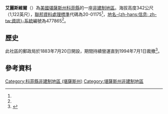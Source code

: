 {{noteTA
|1=zh-hans:县;zh-hk:縣;zh-tw:郡;
}}
{{Infobox settlement
|official_name = 艾麗斯維爾
|native_name = Aliceville
|settlement_type = [[非建制地區|非建制地區]] 
|nickname = 
|motto =
|pushpin_map=USA Kansas
|coordinates_region = US-KS
|subdivision_type = [[世界政區索引|國家]]
|subdivision_name = [[美国|美国]]
|subdivision_type1 = [[美國行政區劃|州]]
|subdivision_name1 = [[堪薩斯州|堪薩斯州]]
|subdivision_type2 = [[堪薩斯州行政區劃|縣]]
|subdivision_name2 = [[科菲縣_(堪薩斯州)|科菲縣]]
|unit_pref  =  
|population_as_of = 
|population_footnotes = 
|population_total = 
|population_density_km2 = 
|timezone = [[北美中部时区|CST]]
|utc_offset = -6
|timezone_DST = CDT
|utc_offset_DST = -5
|elevation_footnotes = 
|elevation_m = 342
|elevation_ft = 1122
|latd = 38|latm = 09|lats = 16|latNS = N
|longd = 95|longm = 33|longs = 07|longEW = W
|coordinates_display=%
|area_code = [[電話區號620|620]]
|blank_name = [[聯邦資料處理標準|FIPS編碼]]
|blank_info = 20-01175<ref name="gnis"/>
|blank1_name = [[地名信息系统|GNIS編號]]
|blank1_info = 477865<ref name=gnis>{{GNIS|477865|name=Aliceville, Kansas}}</ref>
|website = 
}}

'''艾麗斯維爾'''（{{lang|en|'''Aliceville'''}}）為[[美國|美國]][[堪薩斯州|堪薩斯州]][[科菲縣_(堪薩斯州)|科菲縣]]的一座[[非建制地區|非建制地區]]。海拔高度342公尺（1,122英尺），[[聯邦資料處理標準|聯邦資料處理標準]]代碼為20-01175<ref name="gnis"/>，[[地名信息系统|地名-{zh-hans:信息; zh-tw:資訊}-系統]]編號為477865<ref name=gnis/>。

==歷史==
此社區的郵政局於1883年7月20日開設，期間持續營運直到1994年7月1日裁撤<ref>{{cite web| title=Kansas Post Offices, 1828-1961 {{ndash}} County: Coffey| url=http://www.kshs.org/geog/geog_postoffices/search/county:CF| publisher=Kansas Historical Society| accessdate=2 August 2014| archive-url=https://web.archive.org/web/20131009123958/http://www.kshs.org/geog/geog_postoffices/search/county:CF| archive-date=2013-10-09| dead-url=yes}}</ref>。

==參考資料==
{{Reflist}}

{{科菲縣 (堪薩斯州)}}

{{DEFAULTSORT:Aliceville}}
[[Category:科菲縣非建制地區_(堪薩斯州)|Category:科菲縣非建制地區 (堪薩斯州)]]
[[Category:堪薩斯州非建制地區|Category:堪薩斯州非建制地區]]

{{CoffeyCountyKS-geo-stub}}